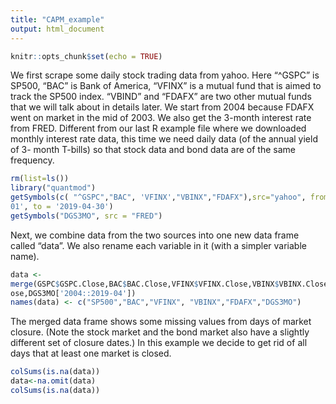 ```yaml
---
title: "CAPM_example"
output: html_document
---
```


```r
knitr::opts_chunk$set(echo = TRUE)
```


We first scrape some daily stock trading data from yahoo. Here “^GSPC” is SP500, “BAC” is
Bank of America, “VFINX” is a mutual fund that is aimed to track the SP500 index. “VBIND”
and “FDAFX” are two other mutual funds that we will talk about in details later. We start from
2004 because FDAFX went on market in the mid of 2003.
We also get the 3-month interest rate from FRED. Different from our last R example file where
we downloaded monthly interest rate data, this time we need daily data (of the annual yield of 3-
month T-bills) so that stock data and bond data are of the same frequency.


```r
rm(list=ls())
library("quantmod") 
getSymbols(c( "^GSPC","BAC", 'VFINX',"VBINX","FDAFX"),src="yahoo", from = '2004-01-
01', to = '2019-04-30')
getSymbols("DGS3MO", src = "FRED")
```

Next, we combine data from the two sources into one new data frame called “data”. We also
rename each variable in it (with a simpler variable name).

```r
data <-
merge(GSPC$GSPC.Close,BAC$BAC.Close,VFINX$VFINX.Close,VBINX$VBINX.Close,FDAFX$FDAFX.Cl
ose,DGS3MO['2004::2019-04'])
names(data) <- c("SP500","BAC","VFINX", "VBINX","FDAFX","DGS3MO")
````
The merged data frame shows some missing values from days of market closure. (Note the stock
market and the bond market also have a slightly different set of closure dates.) In this example
we decide to get rid of all days that at least one market is closed.

```r
colSums(is.na(data))
data<-na.omit(data)
colSums(is.na(data))
```


